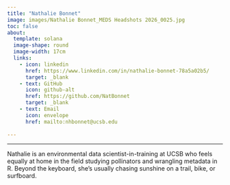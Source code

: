```yaml
---
title: "Nathalie Bonnet"
image: images/Nathalie Bonnet_MEDS Headshots 2026_0025.jpg
toc: false
about:
  template: solana
  image-shape: round
  image-width: 17cm
  links: 
    - icon: linkedin
      href: https://www.linkedin.com/in/nathalie-bonnet-78a5a02b5/
      target: _blank
    - text: GitHub
      icon: github-alt
      href: https://github.com/NatBonnet
      target: _blank
    - text: Email
      icon: envelope
      href: mailto:nhbonnet@ucsb.edu
  
---
```



---

Nathalie is an environmental data scientist-in-training at UCSB who feels equally at home in the field studying pollinators and wrangling metadata in R. Beyond the keyboard, she’s usually chasing sunshine on a trail, bike, or surfboard.
